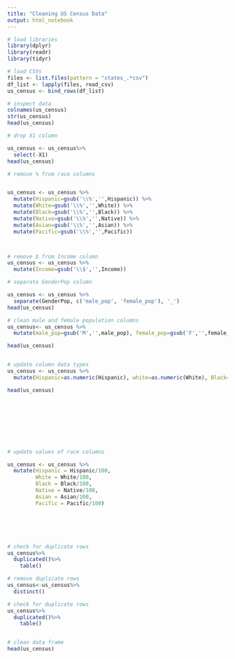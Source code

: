 ```yaml
---
title: "Cleaning US Census Data"
output: html_notebook
---
```


```r
# load libraries
library(dplyr)
library(readr)
library(tidyr)


```

```r
# load CSVs
files <- list.files(pattern = "states_.*csv")
df_list <- lapply(files, read_csv)
us_census <- bind_rows(df_list)
```

```r
# inspect data
colnames(us_census)
str(us_census)
head(us_census)


```

```r
# drop X1 column

us_census <- us_census%>%
  select(-X1)
head(us_census)
```

```r
# remove % from race columns


us_census <- us_census %>%
  mutate(Hispanic=gsub('\\%','',Hispanic)) %>%
  mutate(White=gsub('\\%','',White)) %>%
  mutate(Black=gsub('\\%','',Black)) %>%
  mutate(Native=gsub('\\%','',Native)) %>%
  mutate(Asian=gsub('\\%','',Asian)) %>%
  mutate(Pacific=gsub('\\%','',Pacific))




```

```r
# remove $ from Income column
us_census <- us_census %>%
  mutate(Income=gsub('\\$','',Income))

```

```r
# separate GenderPop column

us_census <- us_census %>%
  separate(GenderPop, c('male_pop', 'female_pop'), '_')
head(us_census)
```

```r
# clean male and female population columns
us_census<- us_census %>%
  mutate(male_pop=gsub('M','',male_pop), female_pop=gsub('F','',female_pop))

head(us_census)



```

```r
# update column data types
us_census <- us_census %>%
  mutate(Hispanic=as.numeric(Hispanic), white=as.numeric(White), Black=as.numeric(Black), Native=as.numeric(Native), Asian=as.numeric(Asian), Pacific=as.numeric(Pacific), Income=as.numeric(Income), male_pop=as.numeric(male_pop), female_pop=as.numeric(female_pop))

head(us_census)










```

```r
# update values of race columns

us_census <- us_census %>%
  mutate(Hispanic = Hispanic/100,
         White = White/100,
         Black = Black/100,
         Native = Native/100,
         Asian = Asian/100,
         Pacific = Pacific/100)







```

```r
# check for duplicate rows
us_census%>%
  duplicated()%>%
    table()


```

```r
# remove duplicate rows
us_census<-us_census%>%
  distinct()

```

```r
# check for duplicate rows
us_census%>%
  duplicated()%>%
    table()



```

```r
# clean data frame
head(us_census)
```
